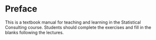 # Preface {.unnumbered}

This is a textbook manual for teaching and learning in the Statistical Consulting course. Students should complete the exercises and fill in the blanks following the lectures.